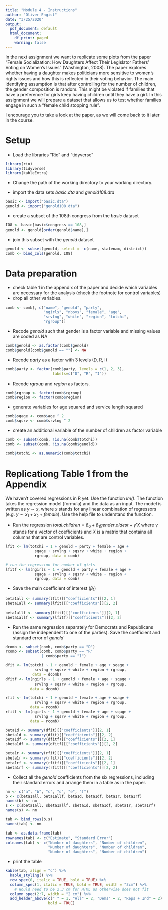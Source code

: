 ```yaml
---
title: "Module 4 - Instructions"
author: "Oliver Engist"
date: "3/25/2020"
output:
  pdf_document: default
  html_document:
    df_print: paged
    warning: false
---
```


In the next assignment we want to replicate some plots from the paper "Female Socialization: How Daughters Affect Their Legislator Fathers' Voting on Women's Issues" (Washington, 2008). The paper explores whether having a daughter makes politicians more sensitive to women's rights issues and how this is reflected in their voting behavior. The main identifying assumption is that after controlling for the number of children, the gender composition is random. This might be violated if families that have a preference for girls keep having children until they have a girl. In this assignment we will prepare a dataset that allows us to test whether families engage in such a "female child stopping rule".

I encourage you to take a look at the paper, as we will come back to it later in the course. 

# Setup

* Load the libraries "Rio" and "tidyverse"
```r

library(rio)
library(tidyverse)
library(kableExtra)

```

* Change the path of the working directory to your working directory.

* import the data sets *basic.dta* and *genold108.dta*
```r
basic <- import("basic.dta")
genold <- import("genold108.dta")
```

* create a subset of the 108th congress from the *basic* dataset
```r
IO8 <- basic[basic$congress == 108,]
genold <- genold[order(genold$name),]
```

* join this subset with the *genold* dataset
```r
genold <- subset(genold, select = -c(name, statenam, district))
comb <- bind_cols(genold, IO8)
```

# Data preparation

* check table 1 in the appendix of the paper and decide which variables are necessary for the analysis (check the footnote for control variables)
* drop all other variables.
```r
comb <- comb[, c("name", "genold", "party", 
                 "ngirls", "nboys", "female", "age",
                 "srvlng", "white", "region", "totchi",
                 "rgroup")]
```

* Recode *genold* such that gender is a factor variable and missing values are coded as NA
```r
comb$genold <- as.factor(comb$genold)
comb$genold[comb$genold == ""] <- NA
```

* Recode *party* as a factor with 3 levels (D, R, I)
```r
comb$party <- factor(comb$party, levels = c(1, 2, 3),
                     labels=c("D", "R", "I"))
```

* Recode *rgroup* and *region* as factors.
```r
comb$rgroup <- factor(comb$rgroup)
comb$region <- factor(comb$region) 
```

* generate variables for age squared and service length squared
```r
comb$sqage <- comb$age ^ 2
comb$sqsrv <- comb$srvlng ^ 2
```

* create an additional variable of the number of children as factor variable
```r
comb <- subset(comb, !is.na(comb$totchi))
comb <- subset(comb, !is.na(comb$genold))

comb$totchi <- as.numeric(comb$totchi)
```

# Replicationg Table 1 from the Appendix

We haven't covered regressions in R yet. Use the function *lm()*. The function takes the regression model (formula) and the data as an input. The model is written as $y \sim x$, where $x$ stands for any linear combination of regressors (e.g. $y \sim x_1 + x_2 + female$). Use the help file to understand the function.

* Run the regression $total.children = \beta_0 + \beta_1 gender.oldest + \gamma'X$ where $\gamma$ stands for a vector of coefficients and $X$ is a matrix that contains all columns that are control variables.\footnote{This is just a short notation instead of writing the full model with all control variables $totchi = \beta_0 + \beta_1 genold + \gamma_1 age + \gamma_2 age^2 + \gamma_3 Democrat + ... + \epsilon$ which quickly gets out of hand for large models.}
```r
lfit <- lm(totchi ~ 1 + genold + party + female + age +
             sqage + srvlng + sqsrv + white + region +
             rgroup, data = comb)

# run the regression for number of girls
lfitf <- lm(ngirls ~ 1 + genold + party + female + age +
             sqage + srvlng + sqsrv + white + region +
             rgroup, data = comb)
```

* Save the main coefficient of interest ($\beta_1$)
```r
beta1all <- summary(lfit)[["coefficients"]][2, 1]
sbeta1all <- summary(lfit)[["coefficients"]][2, 2]

beta1allf <- summary(lfitf)[["coefficients"]][2, 1]
sbeta1allf <- summary(lfitf)[["coefficients"]][2, 2]
```

* Run the same regression separately for Democrats and Republicans (assign the independent to one of the parties). Save the coefficient and standard error of *genold*
```r
dcomb <- subset(comb, comb$party == "D")
rcomb <- subset(comb, comb$party == "R" 
                | comb$party == "I")

dfit <- lm(totchi ~ 1 + genold + female + age + sqage +
             srvlng + sqsrv + white + region + rgroup,
            data = dcomb)
dfitf <- lm(ngirls ~ 1 + genold + female + age + sqage +
             srvlng + sqsrv + white + region + rgroup,
           data = dcomb)

rfit <- lm(totchi ~ 1 + genold + female + age + sqage +
             srvlng + sqsrv + white + region + rgroup,
           data = rcomb)
rfitf <- lm(ngirls ~ 1 + genold + female + age + sqage +
             srvlng + sqsrv + white + region + rgroup,
           data = rcomb)

beta1d <- summary(dfit)[["coefficients"]][2, 1]
sbeta1d <- summary(dfit)[["coefficients"]][2, 2]
beta1df <- summary(dfitf)[["coefficients"]][2, 1]
sbeta1df <- summary(dfitf)[["coefficients"]][2, 2]

beta1r <- summary(rfit)[["coefficients"]][2, 1]
sbeta1r <- summary(rfit)[["coefficients"]][2, 2]
beta1rf <- summary(rfitf)[["coefficients"]][2, 1]
sbeta1rf <- summary(rfitf)[["coefficients"]][2, 2]
```

* Collect all the *genold* coefficients from the six regressions, including their standard errors and arrange them in a table as in the paper.
```r
nm <- c("a", "b", "c", "d", "e", "f")
b <- c(beta1all, beta1allf, beta1d, beta1df, beta1r, beta1rf)
names(b) <- nm
s <- c(sbeta1all, sbeta1allf, sbeta1d, sbeta1df, sbeta1r, sbeta1rf)
names(s) <- nm

tab <- bind_rows(b,s)
names(tab) <- nm

tab <- as.data.frame(tab)
rownames(tab) <- c("Estimate", "Standard Error")
colnames(tab) <- c("Number of daughters", "Number of children",
                   "Number of daughters", "Number of children",
                   "Number of daughters", "Number of children")

```

* print the table
```r
kable(tab, align = "c") %>% 
  kable_styling() %>%
  row_spec(0, italic = TRUE, bold = TRUE) %>%
  column_spec(1, italic = TRUE, bold = TRUE, width = "3cm") %>%
    # Would need to be 2.3 cm for HTML as otherwise does not fit
  column_spec(2:7, width = "2 cm") %>%
  add_header_above(c(" " = 1, "All" = 2, "Dems" = 2, "Reps + Ind" = 2), 
                   bold = TRUE)
```
